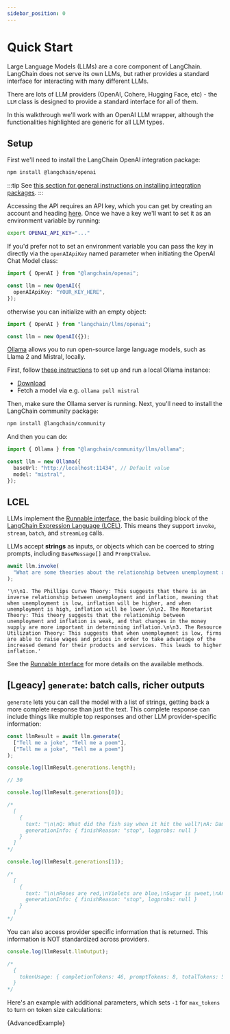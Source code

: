 ```yaml
---
sidebar_position: 0
---
```


# Quick Start

Large Language Models (LLMs) are a core component of LangChain.
LangChain does not serve its own LLMs, but rather provides a standard interface for interacting with many different LLMs.

There are lots of LLM providers (OpenAI, Cohere, Hugging Face, etc) - the `LLM` class is designed to provide a standard interface for all of them.

In this walkthrough we'll work with an OpenAI LLM wrapper, although the functionalities highlighted are generic for all LLM types.

## Setup


<Tabs>
  <TabItem value="openai" label="OpenAI" default>
  
First we'll need to install the LangChain OpenAI integration package:

```bash npm2yarn
npm install @langchain/openai
```

:::tip
See [this section for general instructions on installing integration packages](/docs/get_started/installation#installing-integration-packages).
:::

Accessing the API requires an API key, which you can get by creating an account and heading [here](https://platform.openai.com/account/api-keys). Once we have a key we'll want to set it as an environment variable by running:

```bash
export OPENAI_API_KEY="..."
```

If you'd prefer not to set an environment variable you can pass the key in directly via the `openAIApiKey` named parameter when initiating the OpenAI Chat Model class:

```typescript
import { OpenAI } from "@langchain/openai";

const llm = new OpenAI({
  openAIApiKey: "YOUR_KEY_HERE",
});
```

otherwise you can initialize with an empty object:

```typescript
import { OpenAI } from "langchain/llms/openai";

const llm = new OpenAI({});
```

  </TabItem>
  <TabItem value="local" label="Local">

[Ollama](https://ollama.ai/) allows you to run open-source large language models, such as Llama 2 and Mistral, locally.

First, follow [these instructions](https://github.com/jmorganca/ollama) to set up and run a local Ollama instance:

- [Download](https://ollama.ai/download)
- Fetch a model via e.g. `ollama pull mistral`

Then, make sure the Ollama server is running. Next, you'll need to install the LangChain community package:

<IntegrationInstallTooltip></IntegrationInstallTooltip>

```bash npm2yarn
npm install @langchain/community
```

And then you can do:

```typescript
import { Ollama } from "@langchain/community/llms/ollama";

const llm = new Ollama({
  baseUrl: "http://localhost:11434", // Default value
  model: "mistral",
});
```

  </TabItem>
</Tabs>

## LCEL

LLMs implement the [Runnable interface](/docs/expression_language/interface), the basic building block of the [LangChain Expression Language (LCEL)](/docs/expression_language/). This means they support `invoke`, `stream`, `batch`, and `streamLog` calls.

LLMs accept **strings** as inputs, or objects which can be coerced to string prompts, including `BaseMessage[]` and `PromptValue`.

```typescript
await llm.invoke(
  "What are some theories about the relationship between unemployment and inflation?"
);
```

```
'\n\n1. The Phillips Curve Theory: This suggests that there is an inverse relationship between unemployment and inflation, meaning that when unemployment is low, inflation will be higher, and when unemployment is high, inflation will be lower.\n\n2. The Monetarist Theory: This theory suggests that the relationship between unemployment and inflation is weak, and that changes in the money supply are more important in determining inflation.\n\n3. The Resource Utilization Theory: This suggests that when unemployment is low, firms are able to raise wages and prices in order to take advantage of the increased demand for their products and services. This leads to higher inflation.'
```

See the [Runnable interface](/docs/expression_language/interface) for more details on the available methods.

## [Lgeacy] `generate`: batch calls, richer outputs

`generate` lets you can call the model with a list of strings, getting back a more complete response than just the text. This complete response can include things like multiple top responses and other LLM provider-specific information:

```typescript
const llmResult = await llm.generate(
  ["Tell me a joke", "Tell me a poem"],
  ["Tell me a joke", "Tell me a poem"]
);

console.log(llmResult.generations.length);

// 30

console.log(llmResult.generations[0]);

/*
  [
    {
      text: "\n\nQ: What did the fish say when it hit the wall?\nA: Dam!",
      generationInfo: { finishReason: "stop", logprobs: null }
    }
  ]
*/

console.log(llmResult.generations[1]);

/*
  [
    {
      text: "\n\nRoses are red,\nViolets are blue,\nSugar is sweet,\nAnd so are you.",
      generationInfo: { finishReason: "stop", logprobs: null }
    }
  ]
*/
```

You can also access provider specific information that is returned. This information is NOT standardized across providers.

```typescript
console.log(llmResult.llmOutput);

/*
  {
    tokenUsage: { completionTokens: 46, promptTokens: 8, totalTokens: 54 }
  }
*/
```


Here's an example with additional parameters, which sets `-1` for `max_tokens` to turn on token size calculations:

<CodeBlock language="typescript">{AdvancedExample}</CodeBlock>
